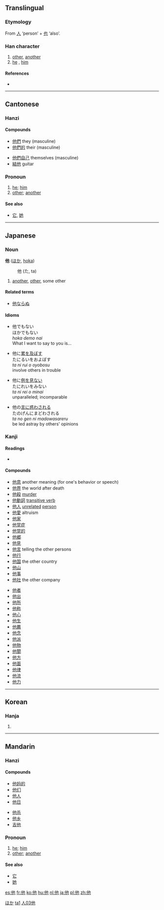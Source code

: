 {{zh-hanzi|{{zh-lookup|他}}}}
==Translingual==
{{stroke order|type=animate}}

===Etymology===
From [[人]] ‘person’ + [[也]] ‘also’.

===Han character===
{{Han char|rn=9|rad=人|as=03|sn=5|four=2421<sub>2</sub>|canj=人心木 (OPD)}}

# [[other]], [[another]]
# [[he]] , [[him]]

====References====
* {{Han ref|kx=0092.090|dkj=00370|dj=0195.120|hdz=10115.060|uh=4ED6|ud=20182|bh=A54C|bd=42316}}

----

==Cantonese==

===Hanzi===
{{yue-hanzi|jyut=taa1|y=ta1}}

====Compounds====
{{top2}}
* [[他們]] they (masculine)
* [[他們的]] their (masculine)
{{mid2}}
* [[他們自己]] themselves (masculine)
* [[結他]] guitar
{{bottom}}

===Pronoun===
{{infl|yue|pronoun|traditional and simplified||jyutping|taa1}}

# [[he]]; [[him]]
# [[other]]; [[another]]

====See also====
* [[它]], [[她]]

----

==Japanese==

===Noun===
'''他''' ([[ほか]], [[hoka]])
: 他 (た, ta)

# [[another]], [[other]], some other

====Related terms====
* [[他ならぬ]]

====Idioms====
* 他でもない<br>ほかでもない<br>''hoka demo nai''<br>What I want to say to you is...

* 他に[[累]]を[[及ぼす]]<br>たにるいをおよぼす<br>''ta ni rui o oyobosu''<br>involve others in trouble

* 他に[[例]]を[[見る|見ない]]<br>たにれいをみない<br>''ta ni rei o minai''<br>unparalleled; incomparable

* 他の[[言]]に[[惑う|惑わされる]]<br>たのげんにまどわされる<br>''ta no gen ni madowasareru''<br>be led astray by others' opinions

===Kanji===
{{ja-kanji|grade=3|rs=人03}}

====Readings====
* {{ja-readings|on=[[た]] ([[ta]])|kun=[[ほか]] ([[hoka]])}}

====Compounds====
{{top2}}
* [[他意]] another meaning (for one's behavior or speech)
* [[他界]] the world after death
* [[他殺]] [[murder]]
* [[他動詞]] [[transitive verb]]
* [[他人]] [[unrelated]] [[person]]
* [[他愛]] altruism
* [[他家]]
* [[他覚症]]
* [[他覚的]]
* [[他郷]]
* [[他見]]
* [[他言]] telling the other persons
* [[他行]]
* [[他国]] the other country
* [[他山]]
* [[他事]]
* [[他社]] the other company
{{mid2}}
* [[他者]]
* [[他出]]
* [[他所]]
* [[他称]]
* [[他心]]
* [[他生]]
* [[他薦]]
* [[他念]]
* [[他派]]
* [[他物]]
* [[他聞]]
* [[他方]]
* [[他面]]
* [[他律]]
* [[他流]]
* [[他力]]
{{bottom}}

[[Category:Japanese nouns|ほか]]

----

==Korean==

===Hanja===
{{ko-hanja|hangeul=[[타]]|rv=ta|mr=t'a}}

# {{defn|Korean}}

----

==Mandarin==

===Hanzi===
{{cmn-hanzi|pin=tā|wg=t'a<sup>1</sup>}}

====Compounds====
{{top2}}
* [[他妈的]]
* [[他们]]
* [[他人]]
* [[他日]]
{{mid2}}
* [[他杀]]
* [[他乡]]
* [[吉他]]
{{bottom}}

===Pronoun===
{{cmn-pronoun|ts|pin=tā|pint=ta1|rs=人03}}

# [[he]]; [[him]]
# [[other]]; [[another]]

====See also====
* [[它]]
* [[她]]

[[Category:zh-cn:Beginning Mandarin|ta1]]
[[Category:zh-tw:Beginning Mandarin|人03他]]

[[es:他]]
[[fr:他]]
[[ko:他]]
[[hu:他]]
[[nl:他]]
[[ja:他]]
[[pl:他]]
[[zh:他]]